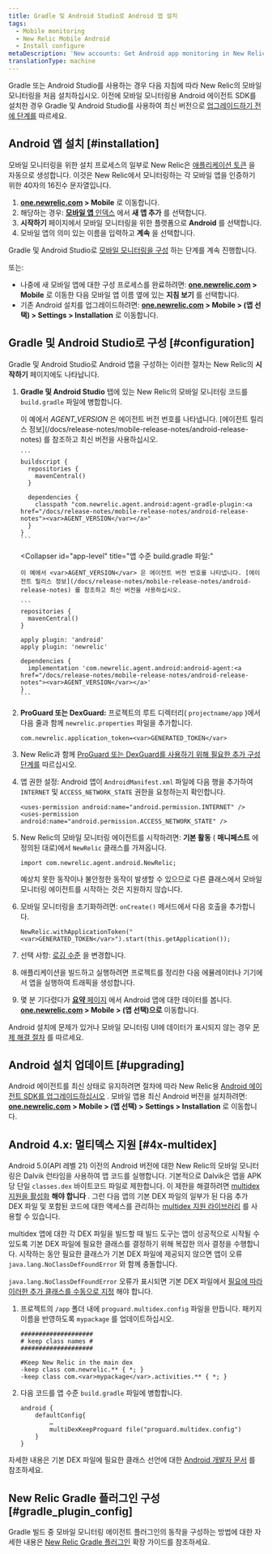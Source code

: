 ```yaml
---
title: Gradle 및 Android Studio로 Android 앱 설치
tags:
  - Mobile monitoring
  - New Relic Mobile Android
  - Install configure
metaDescription: 'New accounts: Get Android app monitoring in New Relic at newrelic.com/signup. Existing accounts: Add mobile monitoring to your Android apps from the UI.'
translationType: machine
---
```


Gradle 또는 Android Studio를 사용하는 경우 다음 지침에 따라 New Relic의 모바일 모니터링을 처음 설치하십시오. 이전에 모바일 모니터링용 Android 에이전트 SDK를 설치한 경우 Gradle 및 Android Studio를 사용하여 최신 버전으로 [업그레이드하기 전에 단계를](/docs/mobile-monitoring/new-relic-mobile-android/install-configure/upgrade-new-relic-mobiles-android-sdk#android_upgrade_1) 따르세요.

## Android 앱 설치 [#installation]

모바일 모니터링을 위한 설치 프로세스의 일부로 New Relic은 [애플리케이션 토큰](/docs/mobile-apps/viewing-your-application-token) 을 자동으로 생성합니다. 이것은 New Relic에서 모니터링하는 각 모바일 앱을 인증하기 위한 40자의 16진수 문자열입니다.

1. **[one.newrelic.com](https://one.newrelic.com/all-capabilities) > Mobile** 로 이동합니다.
2. 해당하는 경우: [**모바일 앱** 인덱스](/docs/mobile-monitoring/mobile-monitoring-ui/mobile-app-pages/mobile-apps-index) 에서 **새 앱 추가** 를 선택합니다.
3. **시작하기** 페이지에서 모바일 모니터링을 위한 플랫폼으로 **Android** 를 선택합니다.
4. 모바일 앱의 의미 있는 이름을 입력하고 **계속** 을 선택합니다.

Gradle 및 Android Studio로 [모바일 모니터링을 구성](#configuration) 하는 단계를 계속 진행합니다.

또는:

* 나중에 새 모바일 앱에 대한 구성 프로세스를 완료하려면: **[one.newrelic.com](https://one.newrelic.com/all-capabilities) > Mobile** 로 이동한 다음 모바일 앱 이름 옆에 있는 **지침 보기** 를 선택합니다.
* 기존 Android 설치를 업그레이드하려면: **[one.newrelic.com](https://one.newrelic.com/mobile) > Mobile > (앱 선택) > Settings > Installation** 로 이동합니다.

## Gradle 및 Android Studio로 구성 [#configuration]

Gradle 및 Android Studio로 Android 앱을 구성하는 이러한 절차는 New Relic의 **시작하기** 페이지에도 나타납니다.

1. **Gradle 및 Android Studio** 탭에 있는 New Relic의 모바일 모니터링 코드를 `build.gradle` 파일에 병합합니다.

   <CollapserGroup>
     <Collapser
       id="project-level"
       title="프로젝트 수준 build.gradle 파일:"
     >
       이 예에서 <var>AGENT_VERSION</var> 은 에이전트 버전 번호를 나타냅니다. [에이전트 릴리스 정보](/docs/release-notes/mobile-release-notes/android-release-notes) 를 참조하고 최신 버전을 사용하십시오.

       ```
       buildscript {
         repositories {
           mavenCentral()
         }

         dependencies {
           classpath "com.newrelic.agent.android:agent-gradle-plugin:<a href="/docs/release-notes/mobile-release-notes/android-release-notes"><var>AGENT_VERSION</var></a>"
         }
       }
       ```
     </Collapser>

     <Collapser
       id="app-level"
       title="앱 수준 build.gradle 파일:"
     >
       이 예에서 <var>AGENT_VERSION</var> 은 에이전트 버전 번호를 나타냅니다. [에이전트 릴리스 정보](/docs/release-notes/mobile-release-notes/android-release-notes) 를 참조하고 최신 버전을 사용하십시오.

       ```
       repositories {
         mavenCentral()
       }

       apply plugin: 'android'
       apply plugin: 'newrelic'

       dependencies {
         implementation 'com.newrelic.agent.android:android-agent:<a href="/docs/release-notes/mobile-release-notes/android-release-notes"><var>AGENT_VERSION</var></a>'
       }
       ```
     </Collapser>
   </CollapserGroup>

2. **ProGuard 또는 DexGuard:** 프로젝트의 루트 디렉터리( `projectname/app` )에서 다음 줄과 함께 `newrelic.properties` 파일을 추가합니다.

   ```
   com.newrelic.application_token=<var>GENERATED_TOKEN</var>
   ```

3. New Relic과 함께 [ProGuard 또는 DexGuard를 사용하기 위해 필요한 추가 구성 단계를](/docs/mobile-monitoring/new-relic-mobile-android/install-configure/configure-proguard-or-dexguard-android-apps) 따르십시오.

4. 앱 권한 설정: Android 앱이 `AndroidManifest.xml` 파일에 다음 행을 추가하여 `INTERNET` 및 `ACCESS_NETWORK_STATE` 권한을 요청하는지 확인합니다.

   ```
   <uses-permission android:name="android.permission.INTERNET" />
   <uses-permission android:name="android.permission.ACCESS_NETWORK_STATE" />
   ```

5. New Relic의 모바일 모니터링 에이전트를 시작하려면: **기본 활동** ( **매니페스트** 에 정의된 대로)에서 `NewRelic` 클래스를 가져옵니다.

   ```
   import com.newrelic.agent.android.NewRelic;
   ```

   <Callout variant="important">
     예상치 못한 동작이나 불안정한 동작이 발생할 수 있으므로 다른 클래스에서 모바일 모니터링 에이전트를 시작하는 것은 지원하지 않습니다.
   </Callout>

6. 모바일 모니터링을 초기화하려면: `onCreate()` 메서드에서 다음 호출을 추가합니다.

   ```
   NewRelic.withApplicationToken("<var>GENERATED_TOKEN</var>").start(this.getApplication());
   ```

7. 선택 사항: [로깅 수준](/docs/mobile-monitoring/new-relic-mobile-android/api-guides/android-agent-configuration-feature-flags#logging) 을 변경합니다.

8. 애플리케이션을 빌드하고 실행하려면 프로젝트를 정리한 다음 에뮬레이터나 기기에서 앱을 실행하여 트래픽을 생성합니다.

9. 몇 분 기다렸다가 [**요약** 페이지](/docs/mobile-monitoring/mobile-monitoring-ui/mobile-app-pages/mobile-apps-overview-page) 에서 Android 앱에 대한 데이터를 봅니다. **[one.newrelic.com](https://one.newrelic.com) > Mobile > (앱 선택)으로** 이동합니다.

Android 설치에 문제가 있거나 모바일 모니터링 UI에 데이터가 표시되지 않는 경우 [문제 해결 절차](/docs/mobile-monitoring/new-relic-mobile-android/troubleshoot/no-data-appears-android) 를 따르세요.

<InstallFeedback/>

## Android 설치 업데이트 [#upgrading]

Android 에이전트를 최신 상태로 유지하려면 절차에 따라 New Relic용 [Android 에이전트 SDK를 업그레이드하십시오](/docs/mobile-monitoring/new-relic-mobile-android/install-configure/upgrading-new-relic-mobiles-android-sdk) . 모바일 앱용 최신 Android 버전을 설치하려면: **[one.newrelic.com](https://one.newrelic.com) > Mobile > (앱 선택) > Settings > Installation** 로 이동합니다.

## Android 4.x: 멀티덱스 지원 [#4x-multidex]

Android 5.0(API 레벨 21) 이전의 Android 버전에 대한 New Relic의 모바일 모니터링은 Dalvik 런타임을 사용하여 앱 코드를 실행합니다. 기본적으로 Dalvik은 앱을 APK당 단일 `classes.dex` 바이트코드 파일로 제한합니다. 이 제한을 해결하려면 [multidex 지원을 활성화](https://developer.android.com/studio/build/multidex.html) **해야 합니다** . 그런 다음 앱의 기본 DEX 파일의 일부가 된 다음 추가 DEX 파일 및 포함된 코드에 대한 액세스를 관리하는 [multidex 지원 라이브러리](https://developer.android.com/tools/support-library/features.html#multidex) 를 사용할 수 있습니다.

multidex 앱에 대한 각 DEX 파일을 빌드할 때 빌드 도구는 앱이 성공적으로 시작될 수 있도록 기본 DEX 파일에 필요한 클래스를 결정하기 위해 복잡한 의사 결정을 수행합니다. 시작하는 동안 필요한 클래스가 기본 DEX 파일에 제공되지 않으면 앱이 오류 `java.lang.NoClassDefFoundError` 와 함께 충돌합니다.

`java.lang.NoClassDefFoundError` 오류가 표시되면 기본 DEX 파일에서 [필요에 따라 이러한 추가 클래스를 수동으로 지정](https://developer.android.com/studio/build/multidex.html#keep) 해야 합니다.

1. 프로젝트의 `/app` 폴더 내에 `proguard.multidex.config` 파일을 만듭니다. 패키지 이름을 반영하도록 `mypackage` 를 업데이트하십시오.

   ```
   ####################
   # keep class names #
   ####################

   #Keep New Relic in the main dex
   -keep class com.newrelic.** { *; }
   -keep class com.<var>mypackage</var>.activities.** { *; }
   ```

2. 다음 코드를 앱 수준 `build.gradle` 파일에 병합합니다.

   ```
   android { 
       defaultConfig{
           …
           multiDexKeepProguard file("proguard.multidex.config")
       }
   }
   ```

자세한 내용은 기본 DEX 파일에 필요한 클래스 선언에 대한 [Android 개발자 문서](https://developer.android.com/studio/build/multidex.html#keep) 를 참조하세요.

## New Relic Gradle 플러그인 구성 [#gradle_plugin_config]

Gradle 빌드 중 모바일 모니터링 에이전트 플러그인의 동작을 구성하는 방법에 대한 자세한 내용은 [New Relic Gradle 플러그인](/docs/mobile-monitoring/new-relic-mobile-android/install-configure/configure-new-relic-gradle-plugin) 확장 가이드를 참조하세요.